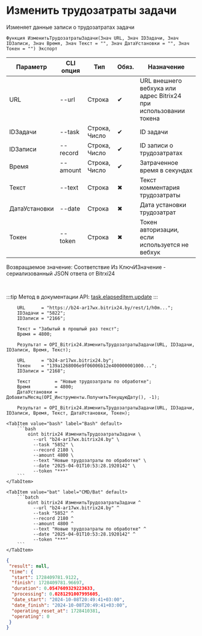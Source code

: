 ﻿---
sidebar_position: 5
---


# Изменить трудозатраты задачи
 Изменяет данные записи о трудозатратах задачи



`Функция ИзменитьТрудозатратыЗадачи(Знач URL, Знач IDЗадачи, Знач IDЗаписи, Знач Время, Знач Текст = "", Знач ДатаУстановки = "", Знач Токен = "") Экспорт`

  | Параметр | CLI опция | Тип | Обяз. | Назначение |
  |-|-|-|-|-|
  | URL | --url | Строка | &#x2714; | URL внешнего вебхука или адрес Bitrix24 при использовании токена |
  | IDЗадачи | --task | Строка, Число | &#x2714; | ID задачи |
  | IDЗаписи | --record | Строка, Число | &#x2714; | ID записи о трудозатратах |
  | Время | --amount | Строка, Число | &#x2714; | Затраченное время в секундах |
  | Текст | --text | Строка | &#x2716; | Текст комментария трудозатраты |
  | ДатаУстановки | --date | Строка | &#x2716; | Дата установки трудозатрат |
  | Токен | --token | Строка | &#x2716; | Токен авторизации, если используется не вебхук |

  
  Возвращаемое значение:   Соответствие Из КлючИЗначение - сериализованный JSON ответа от Bitrxi24

<br/>

:::tip
Метод в документации API: [task.elapseditem.update](https://dev.1c-bitrix.ru/rest_help/tasks/task/elapseditem/update.php)
:::
<br/>



```bsl title="Пример использования для 1С:Предприятие/OneScript"
    URL      = "https://b24-ar17wx.bitrix24.by/rest/1/h0m...";
    IDЗадачи = "5822";
    IDЗаписи = "2166";

    Текст = "Забытый в прошлый раз текст";
    Время = 4800;

    Результат = OPI_Bitrix24.ИзменитьТрудозатратыЗадачи(URL, IDЗадачи, IDЗаписи, Время, Текст);

    URL      = "b24-ar17wx.bitrix24.by";
    Токен    = "139a1268006e9f06006b12e400000001000...";
    IDЗаписи = "2168";

    Текст         = "Новые трудозатраты по обработке";
    Время         = 4800;
    ДатаУстановки = ДобавитьМесяц(OPI_Инструменты.ПолучитьТекущуюДату(), -1);

    Результат = OPI_Bitrix24.ИзменитьТрудозатратыЗадачи(URL, IDЗадачи, IDЗаписи, Время, Текст, ДатаУстановки, Токен);
```
    

 <Tabs>
  
    <TabItem value="bash" label="Bash" default>
        ```bash
            oint bitrix24 ИзменитьТрудозатратыЗадачи \
              --url "b24-ar17wx.bitrix24.by" \
              --task "5852" \
              --record 2180 \
              --amount 4800 \
              --text "Новые трудозатраты по обработке" \
              --date "2025-04-01T10:53:28.1920142" \
              --token "***"
        ```
    </TabItem>
  
    <TabItem value="bat" label="CMD/Bat" default>
        ```batch
            oint bitrix24 ИзменитьТрудозатратыЗадачи ^
              --url "b24-ar17wx.bitrix24.by" ^
              --task "5852" ^
              --record 2180 ^
              --amount 4800 ^
              --text "Новые трудозатраты по обработке" ^
              --date "2025-04-01T10:53:28.1920142" ^
              --token "***"
        ```
    </TabItem>
</Tabs>


```json title="Результат"
{
 "result": null,
 "time": {
  "start": 1728409781.9122,
  "finish": 1728409781.96697,
  "duration": 0.0547609329223633,
  "processing": 0.0281291007995605,
  "date_start": "2024-10-08T20:49:41+03:00",
  "date_finish": "2024-10-08T20:49:41+03:00",
  "operating_reset_at": 1728410381,
  "operating": 0
 }
}
```
